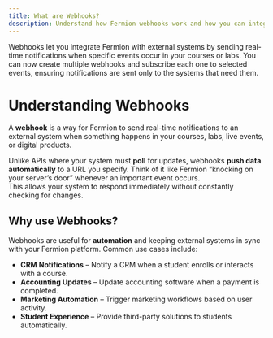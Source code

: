 ```yaml
---
title: What are Webhooks?
description: Understand how Fermion webhooks work and how you can integrate them in your system
---
```

Webhooks let you integrate Fermion with external systems by sending real-time notifications 
when specific events occur in your courses or labs. You can now create multiple webhooks and subscribe each one to selected events, 
ensuring notifications are sent only to the systems that need them.

# Understanding Webhooks

A **webhook** is a way for Fermion to send real-time notifications to an external system when something happens in your courses, labs, live events, or digital products.  

Unlike APIs where your system must **poll** for updates, webhooks **push data automatically** to a URL you specify.
<Info>
Think of it like Fermion “knocking on your server’s door” whenever an important event occurs.  
This allows your system to respond immediately without constantly checking for changes.
</Info>

## Why use Webhooks?

Webhooks are useful for **automation** and keeping external systems in sync with your Fermion platform. Common use cases include:

-  **CRM Notifications** – Notify a CRM when a student enrolls or interacts with a course.  
-  **Accounting Updates** – Update accounting software when a payment is completed.  
-  **Marketing Automation** – Trigger marketing workflows based on user activity.  
-  **Student Experience** – Provide third-party solutions to students automatically.  
